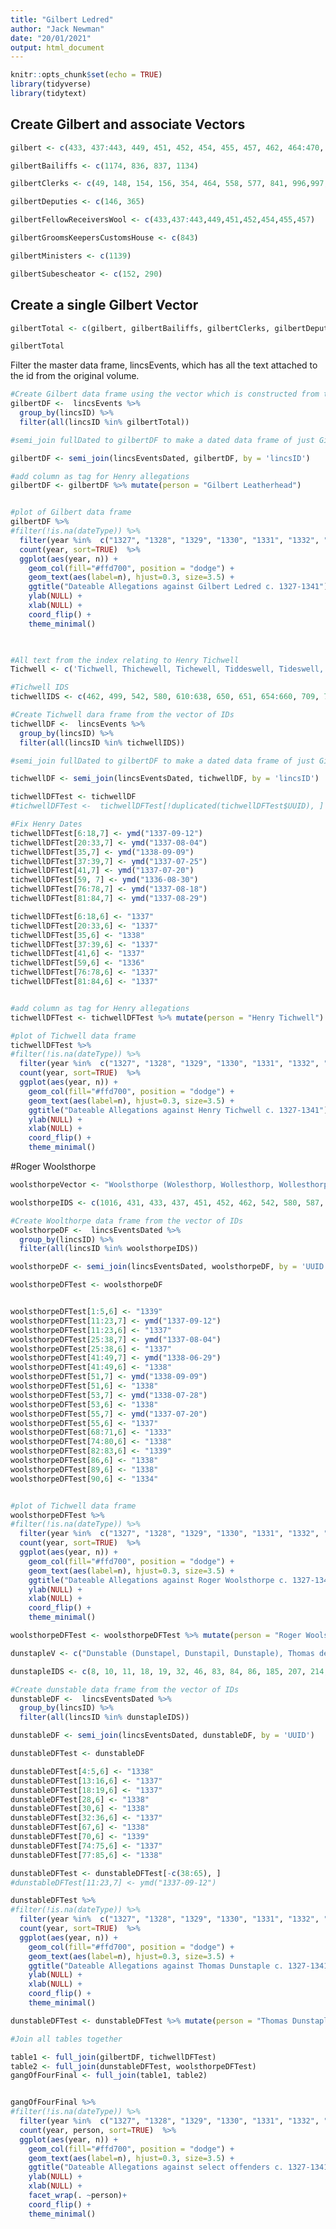 ```yaml
---
title: "Gilbert Ledred"
author: "Jack Newman"
date: "20/01/2021"
output: html_document
---
```


```r
knitr::opts_chunk$set(echo = TRUE)
library(tidyverse)
library(tidytext)
```

## Create Gilbert and associate Vectors

```r
gilbert <- c(433, 437:443, 449, 451, 452, 454, 455, 457, 462, 464:470, 477, 481, 488, 489, 512, 558, 575, 576, 578, 580, 583, 584, 597:599, 723, 724, 742, 743, 749, 768, 769, 772:774, 796, 798, 819, 821, 834:840, 843, 859, 896, 897,899,900,907,912,919:922,946,975:978,985:988,994, 1005, 1038, 1047:1052, 1085, 1094:1098,1130,1133:1139, 1144, 1147, 1153, 1156)

gilbertBailiffs <- c(1174, 836, 837, 1134)

gilbertClerks <- c(49, 148, 154, 156, 354, 464, 558, 577, 841, 996,997, 1095, 1130)

gilbertDeputies <- c(146, 365)

gilbertFellowReceiversWool <- c(433,437:443,449,451,452,454,455,457)

gilbertGroomsKeepersCustomsHouse <- c(843)

gilbertMinisters <- c(1139)

gilbertSubescheator <- c(152, 290)

```

## Create a single Gilbert Vector
```r
gilbertTotal <- c(gilbert, gilbertBailiffs, gilbertClerks, gilbertDeputies, gilbertFellowReceiversWool, gilbertGroomsKeepersCustomsHouse, gilbertMinisters)

gilbertTotal
```




Filter the master data frame, lincsEvents, which has all the text attached to the id from the original volume.

```r
#Create Gilbert data frame using the vector which is constructed from the index
gilbertDF <-  lincsEvents %>% 
  group_by(lincsID) %>% 
  filter(all(lincsID %in% gilbertTotal))

#semi_join fullDated to gilbertDF to make a dated data frame of just Gilbert's offences

gilbertDF <- semi_join(lincsEventsDated, gilbertDF, by = 'lincsID')

#add column as tag for Henry allegations
gilbertDF <- gilbertDF %>% mutate(person = "Gilbert Leatherhead")


#plot of Gilbert data frame
gilbertDF %>% 
#filter(!is.na(dateType)) %>% 
  filter(year %in%  c("1327", "1328", "1329", "1330", "1331", "1332", "1333", "1334", "1335", "1336", "1337", "1338", "1339", "1340", "1341")) %>% 
  count(year, sort=TRUE)  %>% 
  ggplot(aes(year, n)) + 
    geom_col(fill="#ffd700", position = "dodge") + 
    geom_text(aes(label=n), hjust=0.3, size=3.5) + 
    ggtitle("Dateable Allegations against Gilbert Ledred c. 1327-1341")+ 
    ylab(NULL) + 
    xlab(NULL) + 
    coord_flip() + 
    theme_minimal()
    



```


```r
#All text from the index relating to Henry Tichwell
Tichwell <- c('Tichwell, Thichewell, Tichewell, Tiddeswell, Tideswell, Tychewell, Tyddeswell, Tyddewell, Tydeswell, Tydswell, Tydwell Henry de, of Stamford, collector and receiver of the tenth and fifteenth in Lincolnshire, wool collector in Lincolnshire, wool receiver, and deputy of Adam de Limber', 462, 499, 542, 580, 610:638, 650, 651, 654-60, 709, 749, 757, 777, 811, 821, 843, 873, 881, 882, 891:893, 895, 923, 925, 928, 929, 932, 941, 949, 954, 992, 1015, 1053:57, 1076:1079, 1098, 'deputies, named of', 610, 1060, 1061, 'fellows and ministers of', 1098, 'grooms and keepers of the customs houses', 843)

#Tichwell IDS
tichwellIDS <- c(462, 499, 542, 580, 610:638, 650, 651, 654:660, 709, 749, 757, 777, 811, 821, 843, 873, 881, 882, 891:893, 895, 923, 925, 928, 929, 932, 941, 949, 954, 992, 1015, 1053:1057, 1060, 1061, 1076:1079, 1098)

#Create Tichwell dara frame from the vector of IDs
tichwellDF <-  lincsEvents %>% 
  group_by(lincsID) %>% 
  filter(all(lincsID %in% tichwellIDS))

#semi_join fullDated to gilbertDF to make a dated data frame of just Gilbert's offences

tichwellDF <- semi_join(lincsEventsDated, tichwellDF, by = 'lincsID')

tichwellDFTest <- tichwellDF
#tichwellDFTest <-  tichwellDFTest[!duplicated(tichwellDFTest$UUID), ]

#Fix Henry Dates
tichwellDFTest[6:18,7] <- ymd("1337-09-12")
tichwellDFTest[20:33,7] <- ymd("1337-08-04")
tichwellDFTest[35,7] <- ymd("1338-09-09")
tichwellDFTest[37:39,7] <- ymd("1337-07-25")
tichwellDFTest[41,7] <- ymd("1337-07-20")
tichwellDFTest[59, 7] <- ymd("1336-08-30")
tichwellDFTest[76:78,7] <- ymd("1337-08-18")
tichwellDFTest[81:84,7] <- ymd("1337-08-29")

tichwellDFTest[6:18,6] <- "1337"
tichwellDFTest[20:33,6] <- "1337"
tichwellDFTest[35,6] <- "1338"
tichwellDFTest[37:39,6] <- "1337"
tichwellDFTest[41,6] <- "1337"
tichwellDFTest[59,6] <- "1336"
tichwellDFTest[76:78,6] <- "1337"
tichwellDFTest[81:84,6] <- "1337"


#add column as tag for Henry allegations
tichwellDFTest <- tichwellDFTest %>% mutate(person = "Henry Tichwell")

#plot of Tichwell data frame
tichwellDFTest %>% 
#filter(!is.na(dateType)) %>% 
  filter(year %in%  c("1327", "1328", "1329", "1330", "1331", "1332", "1333", "1334", "1335", "1336", "1337", "1338", "1339", "1340", "1341")) %>% 
  count(year, sort=TRUE)  %>% 
  ggplot(aes(year, n)) + 
    geom_col(fill="#ffd700", position = "dodge") + 
    geom_text(aes(label=n), hjust=0.3, size=3.5) + 
    ggtitle("Dateable Allegations against Henry Tichwell c. 1327-1341")+ 
    ylab(NULL) + 
    xlab(NULL) + 
    coord_flip() + 
    theme_minimal()


```

#Roger Woolsthorpe

```r
woolsthorpeVector <- "Woolsthorpe (Wolesthorp, Wollesthorp, Wollesthorpe, Wolsthorp, Wulfthorp) [near Corby], 1016; Roger de, of Grantham, chief taxer and receiver of the tenth and fifteenth in Kesteven, wool collector in Lincolnshire, receiver of the fifteenth of wool in Lindsey and Kesteven and deputy of Henry de Tichwell, 431, 433, 437, 451, 452, 462, 542, 580, 587, 610-38, 640-53, 658-62, 749, 757, 758, 777, 810, 811, 999-1002, 1006-14, 1016-18, 1037, 1060, 1061, 1098; deputies (named) of, 610, 716, 875, 1006, 1017; fellows and ministers of, 1098; servant {named) of, 639"

woolsthorpeIDS <- c(1016, 431, 433, 437, 451, 452, 462, 542, 580, 587, 610:638, 640:653, 658:662, 749, 757, 758, 777, 810, 811, 999:1002, 1006:1014, 1016:1018, 1037, 1060, 1061, 1098, 610, 716, 875, 1006, 1017, 1098, 639)

#Create Woolthorpe data frame from the vector of IDs
woolsthorpeDF <-  lincsEventsDated %>% 
  group_by(lincsID) %>% 
  filter(all(lincsID %in% woolsthorpeIDS))

woolsthorpeDF <- semi_join(lincsEventsDated, woolsthorpeDF, by = 'UUID')

woolsthorpeDFTest <- woolsthorpeDF


woolsthorpeDFTest[1:5,6] <- "1339"
woolsthorpeDFTest[11:23,7] <- ymd("1337-09-12")
woolsthorpeDFTest[11:23,6] <- "1337"
woolsthorpeDFTest[25:38,7] <- ymd("1337-08-04")
woolsthorpeDFTest[25:38,6] <- "1337"
woolsthorpeDFTest[41:49,7] <- ymd("1338-06-29")
woolsthorpeDFTest[41:49,6] <- "1338"
woolsthorpeDFTest[51,7] <- ymd("1338-09-09")
woolsthorpeDFTest[51,6] <- "1338"
woolsthorpeDFTest[53,7] <- ymd("1338-07-28")
woolsthorpeDFTest[53,6] <- "1338"
woolsthorpeDFTest[55,7] <- ymd("1337-07-20")
woolsthorpeDFTest[55,6] <- "1337"
woolsthorpeDFTest[68:71,6] <- "1333"
woolsthorpeDFTest[74:80,6] <- "1338"
woolsthorpeDFTest[82:83,6] <- "1339"
woolsthorpeDFTest[86,6] <- "1338"
woolsthorpeDFTest[89,6] <- "1338"
woolsthorpeDFTest[90,6] <- "1334"


#plot of Tichwell data frame
woolsthorpeDFTest %>% 
#filter(!is.na(dateType)) %>% 
  filter(year %in%  c("1327", "1328", "1329", "1330", "1331", "1332", "1333", "1334", "1335", "1336", "1337", "1338", "1339", "1340", "1341")) %>% 
  count(year, sort=TRUE)  %>% 
  ggplot(aes(year, n)) + 
    geom_col(fill="#ffd700", position = "dodge") + 
    geom_text(aes(label=n), hjust=0.3, size=3.5) + 
    ggtitle("Dateable Allegations against Roger Woolsthorpe c. 1327-1341")+ 
    ylab(NULL) + 
    xlab(NULL) + 
    coord_flip() + 
    theme_minimal()

woolsthorpeDFTest <- woolsthorpeDFTest %>% mutate(person = "Roger Woolsthorpe")
```

```r
dunstapleV <- c("Dunstable (Dunstapel, Dunstapil, Dunstaple), Thomas de, brother and deputy of William de Dunstable and victualler, xii, 8, 10, 11, 18, 19, 32, 46, 83, 84, 86, 185, 207, 214, 216, 221, 226, 229, 243, 248,251, 264,265, 269,292,294, 309,317, 318, 356-58, 360, 379, 380, 388-97, 909; deputies (named) of, 21, 32, 128, 320, 413, 415, 423, 459, 461, 472, 869, 902, 903, 924 Dunstable (Dunstapel, Dunstapil, Dunstaple), William de, brother of Thomas de Dunstable and victualler, 8, 46, 83; deputies (named) of, 8, 46, 84, 85, 189, 292, 307, 308, 356, 379, 670, 672, 679, 868, 945, 961, 962, 995, 1019, 1020")

dunstapleIDS <- c(8, 10, 11, 18, 19, 32, 46, 83, 84, 86, 185, 207, 214, 216, 221, 226, 229, 243, 248,251, 264,265, 269,292,294, 309,317, 318, 356:358, 360, 379, 380, 388:397, 909, 21, 32, 128, 320, 413, 415, 423, 459, 461, 472, 869, 902, 903, 924)

#Create dunstable data frame from the vector of IDs
dunstableDF <-  lincsEventsDated %>% 
  group_by(lincsID) %>% 
  filter(all(lincsID %in% dunstapleIDS))

dunstableDF <- semi_join(lincsEventsDated, dunstableDF, by = 'UUID')

dunstableDFTest <- dunstableDF

dunstableDFTest[4:5,6] <- "1338"
dunstableDFTest[13:16,6] <- "1337"
dunstableDFTest[18:19,6] <- "1337"
dunstableDFTest[28,6] <- "1338"
dunstableDFTest[30,6] <- "1338"
dunstableDFTest[32:36,6] <- "1337"
dunstableDFTest[67,6] <- "1338"
dunstableDFTest[70,6] <- "1339"
dunstableDFTest[74:75,6] <- "1337"
dunstableDFTest[77:85,6] <- "1338"

dunstableDFTest <- dunstableDFTest[-c(38:65), ]
#dunstableDFTest[11:23,7] <- ymd("1337-09-12")

dunstableDFTest %>% 
#filter(!is.na(dateType)) %>% 
  filter(year %in%  c("1327", "1328", "1329", "1330", "1331", "1332", "1333", "1334", "1335", "1336", "1337", "1338", "1339", "1340", "1341")) %>% 
  count(year, sort=TRUE)  %>% 
  ggplot(aes(year, n)) + 
    geom_col(fill="#ffd700", position = "dodge") + 
    geom_text(aes(label=n), hjust=0.3, size=3.5) + 
    ggtitle("Dateable Allegations against Thomas Dunstaple c. 1327-1341")+ 
    ylab(NULL) + 
    xlab(NULL) + 
    coord_flip() + 
    theme_minimal()

dunstableDFTest <- dunstableDFTest %>% mutate(person = "Thomas Dunstaple")

```

```r
#Join all tables together

table1 <- full_join(gilbertDF, tichwellDFTest)
table2 <- full_join(dunstableDFTest, woolsthorpeDFTest) 
gangOfFourFinal <- full_join(table1, table2)


gangOfFourFinal %>% 
#filter(!is.na(dateType)) %>% 
  filter(year %in%  c("1327", "1328", "1329", "1330", "1331", "1332", "1333", "1334", "1335", "1336", "1337", "1338", "1339", "1340", "1341")) %>% 
  count(year, person, sort=TRUE)  %>% 
  ggplot(aes(year, n)) + 
    geom_col(fill="#ffd700", position = "dodge") + 
    geom_text(aes(label=n), hjust=0.3, size=3.5) + 
    ggtitle("Dateable Allegations against select offenders c. 1327-1341")+ 
    ylab(NULL) + 
    xlab(NULL) + 
    facet_wrap(. ~person)+
    coord_flip() + 
    theme_minimal()
```


